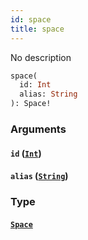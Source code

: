 ```yaml
---
id: space
title: space
---
```



No description

```graphql
space(
  id: Int
  alias: String
): Space!
```


### Arguments

#### `id` ([`Int`](../../references/scalars/int))




#### `alias` ([`String`](../../references/scalars/string))




### Type

#### [`Space`](../../references/objects/space) 






